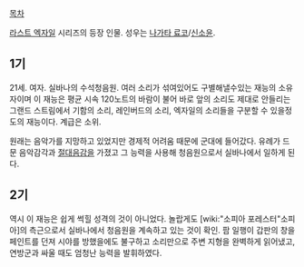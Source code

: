 [[목차]]

[[라스트 엑자일]] 시리즈의 등장 인물. 성우는 [[나가타 료코]]/[[신소윤]].

== 1기 ==
21세. 여자. 실바나의 수석청음원. 여러 소리가 섞여있어도 구별해낼수있는 재능의 소유자이며 이 재능은 평균 시속 120노트의 바람이 불어 바로 앞의 소리도 제대로 안들리는 그랜드 스트림에서 기함의 소리, 레인버드의 소리, 엑자일의 소리들을 구분할 수 있을정도의 재능이다. 계급은 소위. 

원래는 음악가를 지망하고 있었지만 경제적 어려움 때문에 군대에 들어갔다. 유례가 드문 음악감각과 [[절대음감]]을 가졌고 그 능력을 사용해 청음원으로서 실바나에서 일하게 된다.

== 2기 ==
역시 이 재능은 쉽게 썩힐 성격의 것이 아니었다. 놀랍게도 [wiki:"소피아 포레스터"소피아]의 측근으로서 실바나에서 청음원을 계속하고 있는 것이 확인. 팜 일행이 갑판의 창을 페인트를 던져 시야를 방했을에도 불구하고 소리만으로 주변 지형을 완벽하게 읽어냈고, 연방군과 싸울 때도 엄청난 능력을 발휘하였다.
